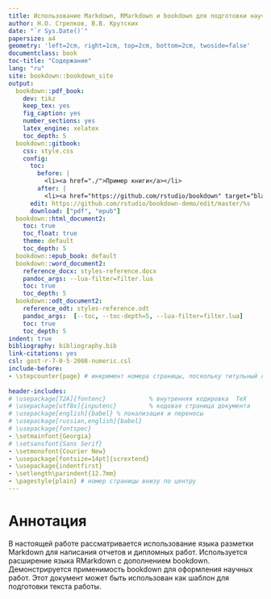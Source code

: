 ```yaml
---
title: Использование Markdown, RMarkdown и bookdown для подготовки научных отчетов и дипломных работ
author: Н.О. Стрелков, В.В. Крутских
date: "`r Sys.Date()`"
papersize: a4
geometry: 'left=2cm, right=1cm, top=2cm, bottom=2cm, twoside=false'
documentclass: book
toc-title: "Содержание"
lang: "ru"
site: bookdown::bookdown_site
output:
  bookdown::pdf_book:
    dev: tikz
    keep_tex: yes
    fig_caption: yes
    number_sections: yes
    latex_engine: xelatex
    toc_depth: 5
  bookdown::gitbook:
    css: style.css
    config:
      toc:
        before: |
          <li><a href="./">Пример книги</a></li>
        after: |
          <li><a href="https://github.com/rstudio/bookdown" target="blank">Published with bookdown</a></li>
      edit: https://github.com/rstudio/bookdown-demo/edit/master/%s
      download: ["pdf", "epub"]
  bookdown::html_document2:
    toc: true
    toc_float: true
    theme: default
    toc_depth: 5
  bookdown::epub_book: default
  bookdown::word_document2:
    reference_docx: styles-reference.docx
    pandoc_args: --lua-filter=filter.lua
    toc: true
    toc_depth: 5
  bookdown::odt_document2:
    reference_odt: styles-reference.odt
    pandoc_args:  [--toc, --toc-depth=5, --lua-filter=filter.lua]
    toc: true
    toc_depth: 5
indent: true
bibliography: bibliography.bib
link-citations: yes
csl: gost-r-7-0-5-2008-numeric.csl
include-before:
- \stepcounter{page} # инкримент номера страницы, поскольку титульный лист это страница 1
  
header-includes:
# \usepackage[T2A]{fontenc}            % внутренняя кодировка  TeX
# \usepackage[utf8x]{inputenc}         % кодовая страница документа
# \usepackage[english]{babel} % локализация и переносы
# \usepackage[russian,english]{babel}
# \usepackage{fontspec}
- \setmainfont{Georgia}
# \setsansfont{Sans Serif}
- \setmonofont{Courier New}
- \usepackage[fontsize=14pt]{scrextend}
- \usepackage{indentfirst}
- \setlength\parindent{12.7mm}
- \pagestyle{plain} # номер страницы внизу по центру
---
```


# Аннотация {-#index}

В настоящей работе рассматривается использование языка разметки Markdown для написания отчетов и дипломных работ. Используется расширение языка RMarkdown с дополнением bookdown. Демонстрируется применимость bookdown для оформления научных работ. Этот документ может быть использован как шаблон для подготовки текста работы.
